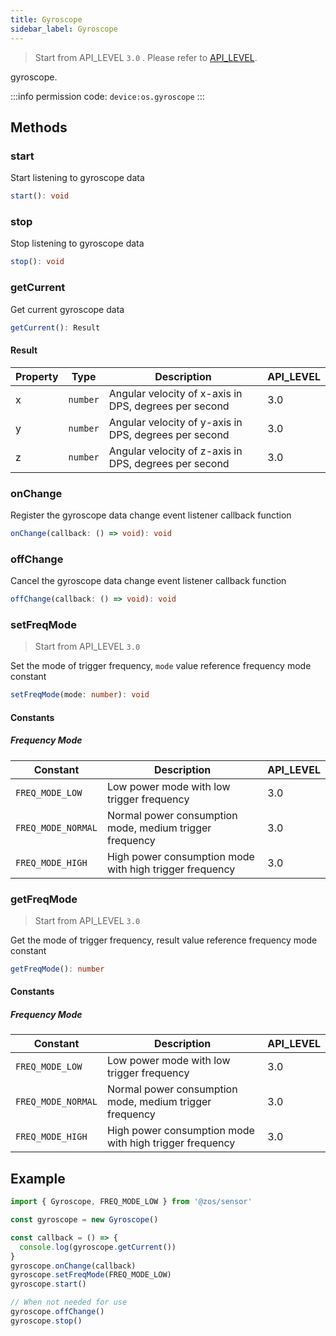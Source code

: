 ```yaml
---
title: Gyroscope
sidebar_label: Gyroscope
---
```


> Start from API_LEVEL `3.0` . Please refer to [API_LEVEL](../../../../guides/framework/device/compatibility.md).

gyroscope.

:::info
permission code: `device:os.gyroscope`
:::

## Methods

### start

Start listening to gyroscope data

```ts
start(): void
```

### stop

Stop listening to gyroscope data

```ts
stop(): void
```

### getCurrent

Get current gyroscope data

```ts
getCurrent(): Result
```

#### Result

| Property | Type                | Description                                           | API_LEVEL |
| -------- | ------------------- | ----------------------------------------------------- | --------- |
| x        | <code>number</code> | Angular velocity of x-axis in DPS, degrees per second | 3.0       |
| y        | <code>number</code> | Angular velocity of y-axis in DPS, degrees per second | 3.0       |
| z        | <code>number</code> | Angular velocity of z-axis in DPS, degrees per second | 3.0       |

### onChange

Register the gyroscope data change event listener callback function

```ts
onChange(callback: () => void): void
```

### offChange

Cancel the gyroscope data change event listener callback function

```ts
offChange(callback: () => void): void
```

### setFreqMode

> Start from API_LEVEL `3.0`

Set the mode of trigger frequency, `mode` value reference frequency mode constant

```ts
setFreqMode(mode: number): void
```

#### Constants

##### Frequency Mode

| Constant           | Description                                             | API_LEVEL |
| ------------------ | ------------------------------------------------------- | --------- |
| `FREQ_MODE_LOW`    | Low power mode with low trigger frequency               | 3.0       |
| `FREQ_MODE_NORMAL` | Normal power consumption mode, medium trigger frequency | 3.0       |
| `FREQ_MODE_HIGH`   | High power consumption mode with high trigger frequency | 3.0       |

### getFreqMode

> Start from API_LEVEL `3.0`

Get the mode of trigger frequency, result value reference frequency mode constant

```ts
getFreqMode(): number
```

#### Constants

##### Frequency Mode

| Constant           | Description                                             | API_LEVEL |
| ------------------ | ------------------------------------------------------- | --------- |
| `FREQ_MODE_LOW`    | Low power mode with low trigger frequency               | 3.0       |
| `FREQ_MODE_NORMAL` | Normal power consumption mode, medium trigger frequency | 3.0       |
| `FREQ_MODE_HIGH`   | High power consumption mode with high trigger frequency | 3.0       |

## Example

```js
import { Gyroscope, FREQ_MODE_LOW } from '@zos/sensor'

const gyroscope = new Gyroscope()

const callback = () => {
  console.log(gyroscope.getCurrent())
}
gyroscope.onChange(callback)
gyroscope.setFreqMode(FREQ_MODE_LOW)
gyroscope.start()

// When not needed for use
gyroscope.offChange()
gyroscope.stop()
```
